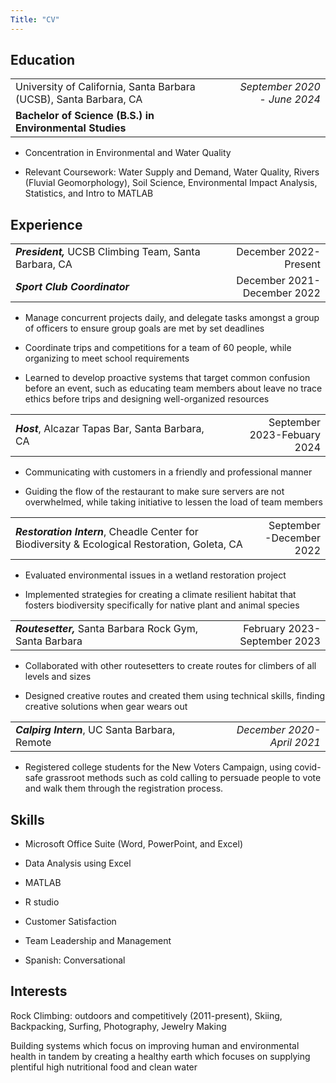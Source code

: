 ```yaml
---
Title: "CV"
---
```


## **Education**

|                                                                   |                              |
|-------------------------------------------------------------------|-----------------------------:|
| University of California, Santa Barbara (UCSB), Santa Barbara, CA | *September 2020 - June 2024* |
| **Bachelor of Science (B.S.) in Environmental Studies**           |                              |

-   Concentration in Environmental and Water Quality

-   Relevant Coursework: Water Supply and Demand, Water Quality, Rivers (Fluvial Geomorphology), Soil Science, Environmental Impact Analysis, Statistics, and Intro to MATLAB

## **Experience**

|                                                        |                              |
|--------------------------------------------------------|-----------------------------:|
| ***President,*** UCSB Climbing Team, Santa Barbara, CA |        December 2022-Present |
| ***Sport Club Coordinator***                           | December 2021- December 2022 |

-   Manage concurrent projects daily, and delegate tasks amongst a group of officers to ensure group goals are met by set deadlines

-   Coordinate trips and competitions for a team of 60 people, while organizing to meet school requirements

-   Learned to develop proactive systems that target common confusion before an event, such as educating team members about leave no trace ethics before trips and designing well-organized resources

|                                                                               |                             |
|-------------------------------------------------------------------------------|----------------------------:|
| ***Host***, Alcazar Tapas Bar, Santa Barbara, CA                              | September 2023-Febuary 2024 |

-   Communicating with customers in a friendly and professional manner

-   Guiding the flow of the restaurant to make sure servers are not overwhelmed, while taking initiative to lessen the load of team members

|                                                                                                |                          |
|------------------------------------------------------------------------------------------------|-------------------------:|
| ***Restoration Intern***, Cheadle Center for Biodiversity & Ecological Restoration, Goleta, CA | September -December 2022 |

-   Evaluated environmental issues in a wetland restoration project

-   Implemented strategies for creating a climate resilient habitat that fosters biodiversity specifically for native plant and animal species

|                                                          |                              |
|----------------------------------------------------------|-----------------------------:|
| ***Routesetter,*** Santa Barbara Rock Gym, Santa Barbara | February 2023-September 2023 |

-   Collaborated with other routesetters to create routes for climbers of all levels and sizes

-   Designed creative routes and created them using technical skills, finding creative solutions when gear wears out

|                                                                 |                            |
|-----------------------------------------------------------------|---------------------------:|
| ***Calpirg Intern***, UC Santa Barbara, Remote                  | *December 2020-April 2021* |

-   Registered college students for the New Voters Campaign, using covid-safe grassroot methods such as cold calling to persuade people to vote and walk them through the registration process.

## **Skills**

-   Microsoft Office Suite (Word, PowerPoint, and Excel)

-   Data Analysis using Excel

-   MATLAB

-   R studio

-   Customer Satisfaction

-   Team Leadership and Management

-   Spanish: Conversational

## **Interests**

Rock Climbing: outdoors and competitively (2011-present), Skiing, Backpacking, Surfing, Photography, Jewelry Making

Building systems which focus on improving human and environmental health in tandem by creating a healthy earth which focuses on supplying plentiful high nutritional food and clean water 
